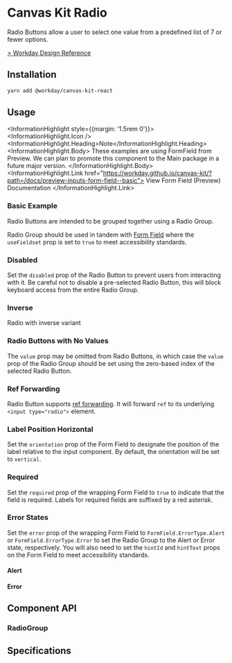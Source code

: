 
<Meta of={RadioStories} />

# Canvas Kit Radio

Radio Buttons allow a user to select one value from a predefined list of 7 or fewer options.

[> Workday Design Reference](https://design.workday.com/components/inputs/radio-buttons)

## Installation

```sh
yarn add @workday/canvas-kit-react
```

## Usage

<InformationHighlight style={{margin: '1.5rem 0'}}>
  <InformationHighlight.Icon />
  <InformationHighlight.Heading>Note</InformationHighlight.Heading>
  <InformationHighlight.Body>
    These examples are using FormField from Preview. We can plan to promote this component to the
    Main package in a future major version.
  </InformationHighlight.Body>
  <InformationHighlight.Link href="https://workday.github.io/canvas-kit/?path=/docs/preview-inputs-form-field--basic">
    View Form Field (Preview) Documentation
  </InformationHighlight.Link>
</InformationHighlight>

### Basic Example

Radio Buttons are intended to be grouped together using a Radio Group.

Radio Group should be used in tandem with [Form Field](/components/inputs/form-field/) where the
`useFieldset` prop is set to `true` to meet accessibility standards.

<ExampleCodeBlock of={RadioStories.Basic} />

### Disabled

Set the `disabled` prop of the Radio Button to prevent users from interacting with it. Be careful
not to disable a pre-selected Radio Button, this will block keyboard access from the entire Radio
Group.

<ExampleCodeBlock of={RadioStories.Disabled} />

### Inverse

Radio with inverse variant

<ExampleCodeBlock of={RadioStories.Inverse} />

### Radio Buttons with No Values

The `value` prop may be omitted from Radio Buttons, in which case the `value` prop of the Radio
Group should be set using the zero-based index of the selected Radio Button.

<ExampleCodeBlock of={RadioStories.NoValue} />

### Ref Forwarding

Radio Button supports [ref forwarding](https://reactjs.org/docs/forwarding-refs.html). It will
forward `ref` to its underlying `<input type="radio">` element.

<ExampleCodeBlock of={RadioStories.RefForwarding} />

### Label Position Horizontal

Set the `orientation` prop of the Form Field to designate the position of the label relative to the
input component. By default, the orientation will be set to `vertical`.

<ExampleCodeBlock of={RadioStories.LabelPosition} />

### Required

Set the `required` prop of the wrapping Form Field to `true` to indicate that the field is required.
Labels for required fields are suffixed by a red asterisk.

<ExampleCodeBlock of={RadioStories.Required} />

### Error States

Set the `error` prop of the wrapping Form Field to `FormField.ErrorType.Alert` or
`FormField.ErrorType.Error` to set the Radio Group to the Alert or Error state, respectively. You
will also need to set the `hintId` and `hintText` props on the Form Field to meet accessibility
standards.

#### Alert

<ExampleCodeBlock of={RadioStories.Alert} />

#### Error

<ExampleCodeBlock of={RadioStories.Error} />

## Component API

<SymbolDoc name="Radio" fileName="/react/" />

### RadioGroup

<SymbolDoc name="RadioGroup" fileName="/react/" />

## Specifications

<Specifications file="Radio.spec.ts" name="Radio" />
